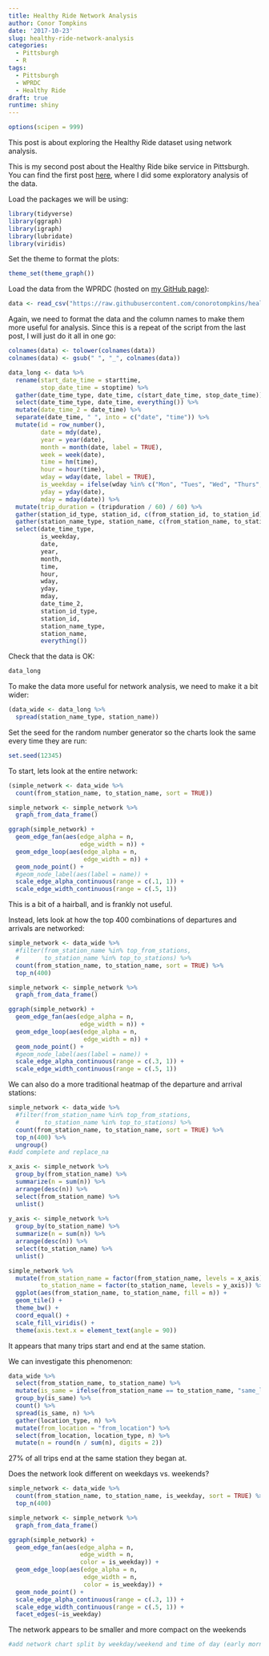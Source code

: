 ```yaml
---
title: Healthy Ride Network Analysis
author: Conor Tompkins
date: '2017-10-23'
slug: healthy-ride-network-analysis
categories:
  - Pittsburgh
  - R
tags:
  - Pittsburgh
  - WPRDC
  - Healthy Ride
draft: true
runtime: shiny
---
```


```r
options(scipen = 999)
```

This post is about exploring the Healthy Ride dataset using network analysis. 

This is my second post about the Healthy Ride bike service in Pittsburgh. You can find the first post [here](https://ctompkins.netlify.com/2017/10/18/exploring-healthy-ride-pittsburgh-data/), where I did some exploratory analysis of the data.

Load the packages we will be using:
```r
library(tidyverse)
library(ggraph)
library(igraph)
library(lubridate)
library(viridis)
```


Set the theme to format the plots:
```r
theme_set(theme_graph())
```

Load the data from the WPRDC (hosted on [my GitHub page](https://github.com/conorotompkins)):
```r
data <- read_csv("https://raw.githubusercontent.com/conorotompkins/healthy_ride/master/data/data.csv")
```


Again, we need to format the data and the column names to make them more useful for analysis. Since this is a repeat of the script from the last post, I will just do it all in one go:
```r
colnames(data) <- tolower(colnames(data))
colnames(data) <- gsub(" ", "_", colnames(data))

data_long <- data %>% 
  rename(start_date_time = starttime,
         stop_date_time = stoptime) %>% 
  gather(date_time_type, date_time, c(start_date_time, stop_date_time)) %>% 
  select(date_time_type, date_time, everything()) %>% 
  mutate(date_time_2 = date_time) %>% 
  separate(date_time, " ", into = c("date", "time")) %>% 
  mutate(id = row_number(),
         date = mdy(date),
         year = year(date),
         month = month(date, label = TRUE),
         week = week(date),
         time = hm(time),
         hour = hour(time),
         wday = wday(date, label = TRUE),
         is_weekday = ifelse(wday %in% c("Mon", "Tues", "Wed", "Thurs", "Fri"), "weekday", "weekend"),
         yday = yday(date),
         mday = mday(date)) %>% 
  mutate(trip_duration = (tripduration / 60) / 60) %>% 
  gather(station_id_type, station_id, c(from_station_id, to_station_id)) %>% 
  gather(station_name_type, station_name, c(from_station_name, to_station_name)) %>% 
  select(date_time_type, 
         is_weekday, 
         date, 
         year,
         month,
         time, 
         hour,
         wday,
         yday,
         mday,
         date_time_2, 
         station_id_type, 
         station_id, 
         station_name_type,
         station_name,
         everything())
```

Check that the data is OK:
```r
data_long
```

To make the data more useful for network analysis, we need to make it a bit wider:
```r
(data_wide <- data_long %>% 
  spread(station_name_type, station_name))
```

Set the seed for the random number generator so the charts look the same every time they are run:
```r
set.seed(12345)
```

To start, lets look at the entire network:
```r
(simple_network <- data_wide %>% 
  count(from_station_name, to_station_name, sort = TRUE))

simple_network <- simple_network %>% 
  graph_from_data_frame()

ggraph(simple_network) +
  geom_edge_fan(aes(edge_alpha = n,
                    edge_width = n)) +
  geom_edge_loop(aes(edge_alpha = n,
                     edge_width = n)) +
  geom_node_point() +
  #geom_node_label(aes(label = name)) +
  scale_edge_alpha_continuous(range = c(.1, 1)) +
  scale_edge_width_continuous(range = c(.5, 1))
```

This is a bit of a hairball, and is frankly not useful.

Instead, lets look at how the top 400 combinations of departures and arrivals are networked:
```r
simple_network <- data_wide %>% 
  #filter(from_station_name %in% top_from_stations,
  #       to_station_name %in% top_to_stations) %>% 
  count(from_station_name, to_station_name, sort = TRUE) %>% 
  top_n(400)

simple_network <- simple_network %>% 
  graph_from_data_frame()

ggraph(simple_network) +
  geom_edge_fan(aes(edge_alpha = n,
                    edge_width = n)) +
  geom_edge_loop(aes(edge_alpha = n,
                     edge_width = n)) +
  geom_node_point() +
  #geom_node_label(aes(label = name)) +
  scale_edge_alpha_continuous(range = c(.3, 1)) +
  scale_edge_width_continuous(range = c(.5, 1))
```

We can also do a more traditional heatmap of the departure and arrival stations:
```r
simple_network <- data_wide %>% 
  #filter(from_station_name %in% top_from_stations,
  #       to_station_name %in% top_to_stations) %>% 
  count(from_station_name, to_station_name, sort = TRUE) %>% 
  top_n(400) %>% 
  ungroup()
#add complete and replace_na

x_axis <- simple_network %>% 
  group_by(from_station_name) %>% 
  summarize(n = sum(n)) %>% 
  arrange(desc(n)) %>%
  select(from_station_name) %>% 
  unlist()
  
y_axis <- simple_network %>% 
  group_by(to_station_name) %>% 
  summarize(n = sum(n)) %>% 
  arrange(desc(n)) %>%
  select(to_station_name) %>% 
  unlist()

simple_network %>% 
  mutate(from_station_name = factor(from_station_name, levels = x_axis),
         to_station_name = factor(to_station_name, levels = y_axis)) %>% 
  ggplot(aes(from_station_name, to_station_name, fill = n)) +
  geom_tile() +
  theme_bw() +
  coord_equal() +
  scale_fill_viridis() +
  theme(axis.text.x = element_text(angle = 90))
```

It appears that many trips start and end at the same station.

We can investigate this phenomenon:
```r
data_wide %>% 
  select(from_station_name, to_station_name) %>% 
  mutate(is_same = ifelse(from_station_name == to_station_name, "same_location", "different_location")) %>%
  group_by(is_same) %>% 
  count() %>% 
  spread(is_same, n) %>% 
  gather(location_type, n) %>% 
  mutate(from_location = "from_location") %>% 
  select(from_location, location_type, n) %>% 
  mutate(n = round(n / sum(n), digits = 2))
```
27% of all trips end at the same station they began at.

Does the network look different on weekdays vs. weekends?
```r
simple_network <- data_wide %>% 
  count(from_station_name, to_station_name, is_weekday, sort = TRUE) %>% 
  top_n(400)

simple_network <- simple_network %>% 
  graph_from_data_frame()

ggraph(simple_network) +
  geom_edge_fan(aes(edge_alpha = n,
                    edge_width = n,
                    color = is_weekday)) +
  geom_edge_loop(aes(edge_alpha = n,
                     edge_width = n,
                     color = is_weekday)) +
  geom_node_point() +
  scale_edge_alpha_continuous(range = c(.3, 1)) +
  scale_edge_width_continuous(range = c(.5, 1)) +
  facet_edges(~is_weekday)
```

The network appears to be smaller and more compact on the weekends

```r
#add network chart split by weekday/weekend and time of day (early morning, midday, evening, night)
```